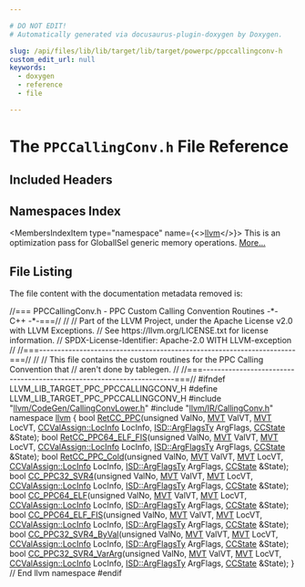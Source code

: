 ```yaml
---

# DO NOT EDIT!
# Automatically generated via docusaurus-plugin-doxygen by Doxygen.

slug: /api/files/lib/lib/target/lib/target/powerpc/ppccallingconv-h
custom_edit_url: null
keywords:
  - doxygen
  - reference
  - file

---
```





# The `PPCCallingConv.h` File Reference

<DoxygenPage pluginConfig={pluginConfig}>



## Included Headers

<IncludesList>
<IncludesListItem
  filePath="llvm/CodeGen/CallingConvLower.h"
  permalink="/docs/api/files/include/include/llvm/include/llvm/codegen/callingconvlower-h"
  isLocal="true" />
<IncludesListItem
  filePath="llvm/IR/CallingConv.h"
  permalink="/docs/api/files/include/include/llvm/include/llvm/ir/callingconv-h"
  isLocal="true" />
</IncludesList>

## Namespaces Index

<MembersIndex>

<MembersIndexItem
  type="namespace"
  name={<><a href="/docs/api/namespaces/llvm">llvm</a></>}>
This is an optimization pass for GlobalISel generic memory operations. <a href="/docs/api/namespaces/llvm/#details">More...</a>
</MembersIndexItem>

</MembersIndex>


## File Listing

The file content with the documentation metadata removed is:

<ProgramListing>

<Link id="l00001" /><CodeLine lineNumber="1"><Highlight kind="comment">//=== PPCCallingConv.h - PPC Custom Calling Convention Routines -&#42;- C++ -&#42;-===//</Highlight><Highlight kind="normal"></Highlight></CodeLine>
<Link id="l00002" /><CodeLine lineNumber="2"><Highlight kind="normal"></Highlight><Highlight kind="comment">//</Highlight><Highlight kind="normal"></Highlight></CodeLine>
<Link id="l00003" /><CodeLine lineNumber="3"><Highlight kind="normal"></Highlight><Highlight kind="comment">// Part of the LLVM Project, under the Apache License v2.0 with LLVM Exceptions.</Highlight><Highlight kind="normal"></Highlight></CodeLine>
<Link id="l00004" /><CodeLine lineNumber="4"><Highlight kind="normal"></Highlight><Highlight kind="comment">// See https://llvm.org/LICENSE.txt for license information.</Highlight><Highlight kind="normal"></Highlight></CodeLine>
<Link id="l00005" /><CodeLine lineNumber="5"><Highlight kind="normal"></Highlight><Highlight kind="comment">// SPDX-License-Identifier: Apache-2.0 WITH LLVM-exception</Highlight><Highlight kind="normal"></Highlight></CodeLine>
<Link id="l00006" /><CodeLine lineNumber="6"><Highlight kind="normal"></Highlight><Highlight kind="comment">//</Highlight><Highlight kind="normal"></Highlight></CodeLine>
<Link id="l00007" /><CodeLine lineNumber="7"><Highlight kind="normal"></Highlight><Highlight kind="comment">//===----------------------------------------------------------------------===//</Highlight><Highlight kind="normal"></Highlight></CodeLine>
<Link id="l00008" /><CodeLine lineNumber="8"><Highlight kind="normal"></Highlight><Highlight kind="comment">//</Highlight><Highlight kind="normal"></Highlight></CodeLine>
<Link id="l00009" /><CodeLine lineNumber="9"><Highlight kind="normal"></Highlight><Highlight kind="comment">// This file contains the custom routines for the PPC Calling Convention that</Highlight><Highlight kind="normal"></Highlight></CodeLine>
<Link id="l00010" /><CodeLine lineNumber="10"><Highlight kind="normal"></Highlight><Highlight kind="comment">// aren&#39;t done by tablegen.</Highlight><Highlight kind="normal"></Highlight></CodeLine>
<Link id="l00011" /><CodeLine lineNumber="11"><Highlight kind="normal"></Highlight><Highlight kind="comment">//</Highlight><Highlight kind="normal"></Highlight></CodeLine>
<Link id="l00012" /><CodeLine lineNumber="12"><Highlight kind="normal"></Highlight><Highlight kind="comment">//===----------------------------------------------------------------------===//</Highlight><Highlight kind="normal"></Highlight></CodeLine>
<Link id="l00013" /><CodeLine lineNumber="13"><Highlight kind="normal"></Highlight></CodeLine>
<Link id="l00014" /><CodeLine lineNumber="14"><Highlight kind="normal"></Highlight><Highlight kind="preprocessor">#ifndef LLVM&#95;LIB&#95;TARGET&#95;PPC&#95;PPCCALLINGCONV&#95;H</Highlight><Highlight kind="normal"></Highlight></CodeLine>
<Link id="l00015" /><CodeLine lineNumber="15"><Highlight kind="normal"></Highlight><Highlight kind="preprocessor">#define LLVM&#95;LIB&#95;TARGET&#95;PPC&#95;PPCCALLINGCONV&#95;H</Highlight><Highlight kind="normal"></Highlight></CodeLine>
<Link id="l00016" /><CodeLine lineNumber="16"><Highlight kind="normal"></Highlight></CodeLine>
<Link id="l00017" /><CodeLine lineNumber="17"><Highlight kind="normal"></Highlight><Highlight kind="preprocessor">#include &quot;<a href="/docs/api/files/include/include/llvm/include/llvm/codegen/callingconvlower-h">llvm/CodeGen/CallingConvLower.h</a>&quot;</Highlight><Highlight kind="normal"></Highlight></CodeLine>
<Link id="l00018" /><CodeLine lineNumber="18"><Highlight kind="normal"></Highlight><Highlight kind="preprocessor">#include &quot;<a href="/docs/api/files/include/include/llvm/include/llvm/ir/callingconv-h">llvm/IR/CallingConv.h</a>&quot;</Highlight><Highlight kind="normal"></Highlight></CodeLine>
<Link id="l00019" /><CodeLine lineNumber="19"><Highlight kind="normal"></Highlight></CodeLine>
<Link id="l00020" /><CodeLine lineNumber="20"><Highlight kind="normal"></Highlight><Highlight kind="keyword">namespace </Highlight><Highlight kind="normal"><a href="/docs/api/namespaces/llvm">llvm</a> &#123;</Highlight></CodeLine>
<Link id="l00021" /><CodeLine lineNumber="21"><Highlight kind="normal"></Highlight></CodeLine>
<Link id="l00022" /><CodeLine lineNumber="22" lineLink="/docs/api/namespaces/llvm/#a84c516b6ce24d8c55f02e92bc96c3586"><Highlight kind="normal"></Highlight><Highlight kind="keywordtype">bool</Highlight><Highlight kind="normal"> <a href="/docs/api/namespaces/llvm/#a84c516b6ce24d8c55f02e92bc96c3586">RetCC&#95;PPC</a>(</Highlight><Highlight kind="keywordtype">unsigned</Highlight><Highlight kind="normal"> ValNo, <a href="/docs/api/classes/llvm/mvt">MVT</a> ValVT, <a href="/docs/api/classes/llvm/mvt">MVT</a> LocVT,</Highlight></CodeLine>
<Link id="l00023" /><CodeLine lineNumber="23"><Highlight kind="normal">               <a href="/docs/api/classes/llvm/ccvalassign/#a2b78fd53da0b5df7bc4eacf7df556a45">CCValAssign::LocInfo</a> LocInfo, <a href="/docs/api/structs/llvm/isd/argflagsty">ISD::ArgFlagsTy</a> ArgFlags,</Highlight></CodeLine>
<Link id="l00024" /><CodeLine lineNumber="24"><Highlight kind="normal">               <a href="/docs/api/classes/llvm/ccstate">CCState</a> &amp;State);</Highlight></CodeLine>
<Link id="l00025" /><CodeLine lineNumber="25" lineLink="/docs/api/namespaces/llvm/#a32680ff80671fa7f38a2c3c5dbe36aa0"><Highlight kind="normal"></Highlight><Highlight kind="keywordtype">bool</Highlight><Highlight kind="normal"> <a href="/docs/api/namespaces/llvm/#a32680ff80671fa7f38a2c3c5dbe36aa0">RetCC&#95;PPC64&#95;ELF&#95;FIS</a>(</Highlight><Highlight kind="keywordtype">unsigned</Highlight><Highlight kind="normal"> ValNo, <a href="/docs/api/classes/llvm/mvt">MVT</a> ValVT, <a href="/docs/api/classes/llvm/mvt">MVT</a> LocVT,</Highlight></CodeLine>
<Link id="l00026" /><CodeLine lineNumber="26"><Highlight kind="normal">                         <a href="/docs/api/classes/llvm/ccvalassign/#a2b78fd53da0b5df7bc4eacf7df556a45">CCValAssign::LocInfo</a> LocInfo, <a href="/docs/api/structs/llvm/isd/argflagsty">ISD::ArgFlagsTy</a> ArgFlags,</Highlight></CodeLine>
<Link id="l00027" /><CodeLine lineNumber="27"><Highlight kind="normal">                         <a href="/docs/api/classes/llvm/ccstate">CCState</a> &amp;State);</Highlight></CodeLine>
<Link id="l00028" /><CodeLine lineNumber="28" lineLink="/docs/api/namespaces/llvm/#a6ad6b0d0babae82bf8b5ef6cac807c7b"><Highlight kind="normal"></Highlight><Highlight kind="keywordtype">bool</Highlight><Highlight kind="normal"> <a href="/docs/api/namespaces/llvm/#a6ad6b0d0babae82bf8b5ef6cac807c7b">RetCC&#95;PPC&#95;Cold</a>(</Highlight><Highlight kind="keywordtype">unsigned</Highlight><Highlight kind="normal"> ValNo, <a href="/docs/api/classes/llvm/mvt">MVT</a> ValVT, <a href="/docs/api/classes/llvm/mvt">MVT</a> LocVT,</Highlight></CodeLine>
<Link id="l00029" /><CodeLine lineNumber="29"><Highlight kind="normal">                    <a href="/docs/api/classes/llvm/ccvalassign/#a2b78fd53da0b5df7bc4eacf7df556a45">CCValAssign::LocInfo</a> LocInfo, <a href="/docs/api/structs/llvm/isd/argflagsty">ISD::ArgFlagsTy</a> ArgFlags,</Highlight></CodeLine>
<Link id="l00030" /><CodeLine lineNumber="30"><Highlight kind="normal">                    <a href="/docs/api/classes/llvm/ccstate">CCState</a> &amp;State);</Highlight></CodeLine>
<Link id="l00031" /><CodeLine lineNumber="31" lineLink="/docs/api/namespaces/llvm/#a7ade24422441295aa026b981c7036e24"><Highlight kind="normal"></Highlight><Highlight kind="keywordtype">bool</Highlight><Highlight kind="normal"> <a href="/docs/api/namespaces/llvm/#a7ade24422441295aa026b981c7036e24">CC&#95;PPC32&#95;SVR4</a>(</Highlight><Highlight kind="keywordtype">unsigned</Highlight><Highlight kind="normal"> ValNo, <a href="/docs/api/classes/llvm/mvt">MVT</a> ValVT, <a href="/docs/api/classes/llvm/mvt">MVT</a> LocVT,</Highlight></CodeLine>
<Link id="l00032" /><CodeLine lineNumber="32"><Highlight kind="normal">                   <a href="/docs/api/classes/llvm/ccvalassign/#a2b78fd53da0b5df7bc4eacf7df556a45">CCValAssign::LocInfo</a> LocInfo, <a href="/docs/api/structs/llvm/isd/argflagsty">ISD::ArgFlagsTy</a> ArgFlags,</Highlight></CodeLine>
<Link id="l00033" /><CodeLine lineNumber="33"><Highlight kind="normal">                   <a href="/docs/api/classes/llvm/ccstate">CCState</a> &amp;State);</Highlight></CodeLine>
<Link id="l00034" /><CodeLine lineNumber="34" lineLink="/docs/api/namespaces/llvm/#a7f6b893bc99ce3ce20fdc74a21b37e61"><Highlight kind="normal"></Highlight><Highlight kind="keywordtype">bool</Highlight><Highlight kind="normal"> <a href="/docs/api/namespaces/llvm/#a7f6b893bc99ce3ce20fdc74a21b37e61">CC&#95;PPC64&#95;ELF</a>(</Highlight><Highlight kind="keywordtype">unsigned</Highlight><Highlight kind="normal"> ValNo, <a href="/docs/api/classes/llvm/mvt">MVT</a> ValVT, <a href="/docs/api/classes/llvm/mvt">MVT</a> LocVT,</Highlight></CodeLine>
<Link id="l00035" /><CodeLine lineNumber="35"><Highlight kind="normal">                  <a href="/docs/api/classes/llvm/ccvalassign/#a2b78fd53da0b5df7bc4eacf7df556a45">CCValAssign::LocInfo</a> LocInfo, <a href="/docs/api/structs/llvm/isd/argflagsty">ISD::ArgFlagsTy</a> ArgFlags,</Highlight></CodeLine>
<Link id="l00036" /><CodeLine lineNumber="36"><Highlight kind="normal">                  <a href="/docs/api/classes/llvm/ccstate">CCState</a> &amp;State);</Highlight></CodeLine>
<Link id="l00037" /><CodeLine lineNumber="37" lineLink="/docs/api/namespaces/llvm/#a1420dab5bc9b43a107a5a0e14852a695"><Highlight kind="normal"></Highlight><Highlight kind="keywordtype">bool</Highlight><Highlight kind="normal"> <a href="/docs/api/namespaces/llvm/#a1420dab5bc9b43a107a5a0e14852a695">CC&#95;PPC64&#95;ELF&#95;FIS</a>(</Highlight><Highlight kind="keywordtype">unsigned</Highlight><Highlight kind="normal"> ValNo, <a href="/docs/api/classes/llvm/mvt">MVT</a> ValVT, <a href="/docs/api/classes/llvm/mvt">MVT</a> LocVT,</Highlight></CodeLine>
<Link id="l00038" /><CodeLine lineNumber="38"><Highlight kind="normal">                      <a href="/docs/api/classes/llvm/ccvalassign/#a2b78fd53da0b5df7bc4eacf7df556a45">CCValAssign::LocInfo</a> LocInfo, <a href="/docs/api/structs/llvm/isd/argflagsty">ISD::ArgFlagsTy</a> ArgFlags,</Highlight></CodeLine>
<Link id="l00039" /><CodeLine lineNumber="39"><Highlight kind="normal">                      <a href="/docs/api/classes/llvm/ccstate">CCState</a> &amp;State);</Highlight></CodeLine>
<Link id="l00040" /><CodeLine lineNumber="40" lineLink="/docs/api/namespaces/llvm/#a25cac60579746a9f86d8c618d8cab59a"><Highlight kind="normal"></Highlight><Highlight kind="keywordtype">bool</Highlight><Highlight kind="normal"> <a href="/docs/api/namespaces/llvm/#a25cac60579746a9f86d8c618d8cab59a">CC&#95;PPC32&#95;SVR4&#95;ByVal</a>(</Highlight><Highlight kind="keywordtype">unsigned</Highlight><Highlight kind="normal"> ValNo, <a href="/docs/api/classes/llvm/mvt">MVT</a> ValVT, <a href="/docs/api/classes/llvm/mvt">MVT</a> LocVT,</Highlight></CodeLine>
<Link id="l00041" /><CodeLine lineNumber="41"><Highlight kind="normal">                         <a href="/docs/api/classes/llvm/ccvalassign/#a2b78fd53da0b5df7bc4eacf7df556a45">CCValAssign::LocInfo</a> LocInfo, <a href="/docs/api/structs/llvm/isd/argflagsty">ISD::ArgFlagsTy</a> ArgFlags,</Highlight></CodeLine>
<Link id="l00042" /><CodeLine lineNumber="42"><Highlight kind="normal">                         <a href="/docs/api/classes/llvm/ccstate">CCState</a> &amp;State);</Highlight></CodeLine>
<Link id="l00043" /><CodeLine lineNumber="43" lineLink="/docs/api/namespaces/llvm/#a30ba09edc82ede9383ab35d7a359ac25"><Highlight kind="normal"></Highlight><Highlight kind="keywordtype">bool</Highlight><Highlight kind="normal"> <a href="/docs/api/namespaces/llvm/#a30ba09edc82ede9383ab35d7a359ac25">CC&#95;PPC32&#95;SVR4&#95;VarArg</a>(</Highlight><Highlight kind="keywordtype">unsigned</Highlight><Highlight kind="normal"> ValNo, <a href="/docs/api/classes/llvm/mvt">MVT</a> ValVT, <a href="/docs/api/classes/llvm/mvt">MVT</a> LocVT,</Highlight></CodeLine>
<Link id="l00044" /><CodeLine lineNumber="44"><Highlight kind="normal">                          <a href="/docs/api/classes/llvm/ccvalassign/#a2b78fd53da0b5df7bc4eacf7df556a45">CCValAssign::LocInfo</a> LocInfo,</Highlight></CodeLine>
<Link id="l00045" /><CodeLine lineNumber="45"><Highlight kind="normal">                          <a href="/docs/api/structs/llvm/isd/argflagsty">ISD::ArgFlagsTy</a> ArgFlags, <a href="/docs/api/classes/llvm/ccstate">CCState</a> &amp;State);</Highlight></CodeLine>
<Link id="l00046" /><CodeLine lineNumber="46"><Highlight kind="normal"></Highlight></CodeLine>
<Link id="l00047" /><CodeLine lineNumber="47"><Highlight kind="normal">&#125; </Highlight><Highlight kind="comment">// End llvm namespace</Highlight><Highlight kind="normal"></Highlight></CodeLine>
<Link id="l00048" /><CodeLine lineNumber="48"><Highlight kind="normal"></Highlight></CodeLine>
<Link id="l00049" /><CodeLine lineNumber="49"><Highlight kind="normal"></Highlight><Highlight kind="preprocessor">#endif</Highlight><Highlight kind="normal"></Highlight></CodeLine>
<Link id="l00050" /><CodeLine lineNumber="50"><Highlight kind="normal"></Highlight></CodeLine>

</ProgramListing>


</DoxygenPage>
